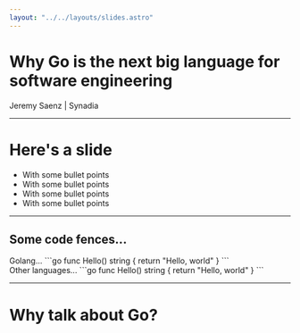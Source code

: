 ```yaml
---
layout: "../../layouts/slides.astro"
---
```


# Why Go is the next big language for software engineering
Jeremy Saenz | Synadia

---

# Here's a slide

- With some bullet points
- With some bullet points
- With some bullet points
- With some bullet points

---

## Some code fences...
<div class="grid grid-cols-2 w-full gap-4">

<div>
Golang...
```go
func Hello() string {
  return "Hello, world"
}
```
</div>

<div>
Other languages...
```go
func Hello() string {
  return "Hello, world"
}
```
</div>
</div>

---

# Why talk about Go?
